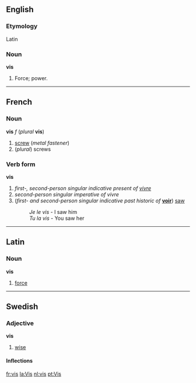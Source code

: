==English==
===Etymology===
Latin

===Noun===
'''vis'''

#Force; power.

----
==French==
===Noun===
'''vis''' ''f'' (''plural'' '''vis''')

#[[screw]] (''metal fastener'')
#(''plural'') screws

===Verb form===
'''vis'''

# ''first-, second-person singular indicative present of [[vivre]]''
# ''second-person singular imperative of vivre''
#(''first- and second-person singular indicative past historic of'' '''[[voir]]''') [[saw]]
#:''Je le vis'' - I saw him
#:''Tu la vis'' - You saw her

----

==Latin==
===Noun===
'''vis'''

#[[force]]
----
==Swedish==
===Adjective===
'''vis'''
#[[wise]]
====Inflections====
{{sv-adj|vis|vist|vise|visa|visare|visaste|visaste|visast}}

[[fr:vis]]
[[la:Vis]]
[[nl:vis]]
[[pt:Vis]]
